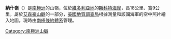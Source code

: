 {{coord|74|17|S|163|0|E|display=title}}

'''納什嶺'''（{{lang-en|Nash Ridge}}）是[[南極洲|南極洲]]的山嶺，位於[[維多利亞地|維多利亞地]]的[[斯科特海岸|斯科特海岸]]，長18公里、寬9公里，屬於[[艾森豪山脈|艾森豪山脈]]的一部分，[[美國地質調查局|美國地質調查局]]根據測量和該國海軍的空中照片繪入地圖，現時由[[南極條約體系|南極條約體系]]管理。

{{DEFAULTSORT:Nash Ridge}}
[[Category:南極洲山脈|Category:南極洲山脈]]


{{ScottCoast-geo-stub}}